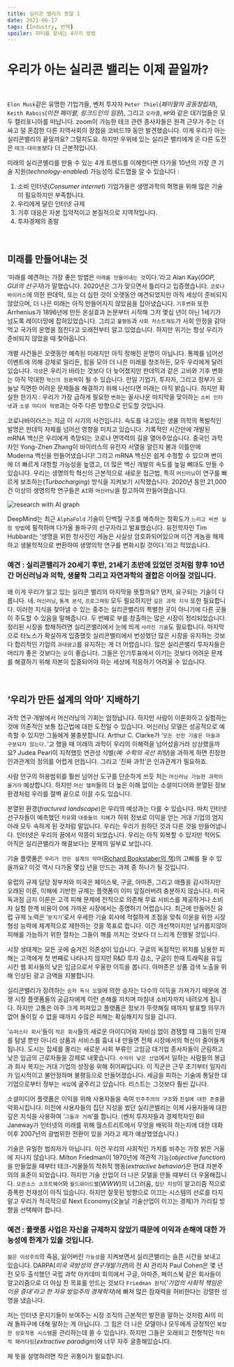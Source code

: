 ```yaml
---
title: 실리콘 밸리의 종말 1
date: 2021-06-17
tags: [Industry, 번역]
spoiler: 파티를 끝내는 4가지 방법
---
```


# 우리가 아는 실리콘 밸리는 이제 끝일까?

&nbsp;

`Elon Musk`같은 유명한 기업가들, 벤처 투자자 `Peter Thiel`(_페이팔의 공동창립자_), `Keith Rabois`(_이전 페이팔, 링크드인의 임원_), 그리고 `오라클`, `HP`와 같은 대기업들은 모두 캘리포니아를 떠납니다. zoom이 가능한 테크 관련 종사자들은 원격 근무가 주는 더 싸고 덜 혼잡한 다른 지역사회의 장점을 코비드19 동안 발견했습니다. 이게 우리가 아는 실리콘밸리의 끝일까요? 그럴지도요. 하지만 우위에 있는 실리콘 밸리에게 온 다른 도전은 `테크-대이동`보다 더 근본적입니다.

미래의 실리콘밸리를 만들 수 있는 4개 트렌드를 이해한다면 다가올 10년의 가장 큰 기술 지원(_technology-enabled_) 가능성의 로드맵을 알 수 있습니다 :

1. 소비 인터넷(_Consumer internet_) 기업가들은 생명과학의 혁명을 위해 많은 기술이 필요하지만 부족합니다.
1. 우리에게 달린 인터넷 규제
1. 기후 대응은 자본 집약적이고 본질적으로 지역적입니다.
1. 투자경제의 종말

&nbsp;

## 미래를 만들어내는 것
‘미래를 예견하는 가장 좋은 방법은 `미래를 만들어내는 것`이다.’라고 Alan Kay(_OOP, GUI의 선구자_)가 말했습니다. 2020년은 그가 맞으면서 틀리다고 입증했습니다. `코로나바이러스`에 의한 판데믹, 또는 더 심한 것이 오랫동안 예견되었지만 아직 세상이 준비되지 않았으며, 더 나은 미래는 아직 만들어지지 않았음을 잡아냈습니다. `기후변화` 또한 Arrhenius가 1896년에 만든 온실효과 논문부터 시작해 그저 몇십 년이 아닌 1세기가 넘도록 레이더망에 잡혀있었습니다. 그리고 `불평등`과 `사회 카스트제도`가 사회 안정을 갉아먹고 국가의 운명을 점친다고 오래전부터 알고 있었습니다. 하지만 위기는 항상 우리가 준비되지 않았을 때 찾아옵니다.

개별 사건들은 오랫동안 예측된 미래지만 아직 정해진 운명이 아닙니다. 통제를 넘어선 이벤트에 의해 강제로 밀리든, 힘을 모아 더 나은 미래를 창조하든, 모두 우리에게 달려있습니다. `각성`은 우리가 바라는 것보다 더 늦어졌지만 판데믹과 같은 고비와 기후 변화는 아직 막대한 `혁신의 원동력`이 될 수 있습니다. 만일 기업가, 투자자, 그리고 정부가 오늘날 직면한 어려운 문제들을 해결하기 위해 나선다면 미래는 아직 밝습니다. 하지만 확실한 한가지 : 우리가 가장 급하게 필요한 `변화`는 꼴사나운 마지막을 맞이하는 `소비 인터넷`과 `소셜 미디어 혁명`과는 아주 다른 방향으로 인도할 것입니다.

코로나바이러스는 지금 이 시기의 사건입니다. 속도를 내고있는 생물 의학의 폭발적인 발명은 판데믹 자체를 넘어선 영향을 미치고 있습니다. 기록적인 시간만에 개발된 mRNA 백신은 우리에게 촉망되는 코로나 면역력의 길을 열어주었습니다. 중국인 과학자인 Yong-Zhen Zhang이 바이러스의 유전자 서열을 알린지 불과 이틀만에 Moderna 백신을 만들어냈습니다! 그리고 mRNA 백신은 쉽게 수정할 수 있으며 변이에 더 빠르게 대항할 가능성을 높였고, 더 많은 백신 개발의 속도를 높일 뼈대도 만들 수 있습니다. 우리는 생명의학 혁신의 근본적으로 새로운 접근법, 특히 `머신러닝`이 연구를 빠르게 보조하는(_Turbocharging_) 방식을 지켜보기 시작했습니다. 2020년 동안 21,000건 이상의 생명의학 연구들은 `AI`와 `머신러닝`을 참고하여 만들어졌습니다.

![research with AI graph](../assets/image/post/silicon-valley/graph.png)

DeepMind는 최근 `AlphaFold` 기술이 단백질 구조를 예측하는 정확도가 `느리고 비싼 실험 방법`에 필적하며 다가올 돌파구의 선구자라고 발표했습니다. 유전학자인 Tim Hubbard는 ‘생명을 위한 청사진인 게놈은 사실상 암호화되어있으며 이건 게놈을 해제하고 생물학적으로 변환하여 생명의학 연구를 변화시킬 것이다.’라고 적었습니다.

### 예견 : 실리콘밸리가 20세기 후반, 21세기 초반에 있었던 것처럼 향후 10년간 머신러닝과 의학, 생물학 그리고 자연과학의 결합은 이어질 것입니다.

왜 이게 우리가 알고 있는 실리콘 밸리의 마지막을 뜻할까요? 먼저, 요구되는 기술이 다릅니다. 네. `머신러닝`, `통계 분석`, `프로그래밍` 모두 필요하지만 `깊은 과학 지식` 또한 필요합니다. 이러한 지식을 찾아낼 수 있는 중추는 실리콘밸리의 특별한 곳이 아니기에 다른 곳들이 주도할 수 있음을 말해줍니다. 두 번째로 부를 창출하는 많은 시장이 정리되었습니다. 정리된 시장을 항해하려면 실리콘밸리에서 눈에 띄게 `사라진 기술`도 필요합니다. 마지막으로 타노스가 확실하게 입증했듯 실리콘밸리에서 번성했던 많은 시장을 유지하는 것보다 합리적인 기업의 `과대광고`를 유지하는 게 더 어렵습니다. 많은 실리콘밸리 투자자들은 머리가 좋은 것보다는 `운`이 좋습니다. 그들은 인기투표에서 이기는 것보다 어려운 문제를 해결하기 위해 자본이 집중되어야 하는 세상에 적응하기 어려울 수 있습니다.

&nbsp;

## ‘우리가 만든 설계의 악마’ 지배하기

과학 연구·개발에서 머신러닝의 기회는 엄청납니다. 하지만 사람이 이론화하고 실험하는 것에 의존적인 보통 접근법에 대한 도전일 수 있습니다. 머신러닝 모델은 성공적으로 예측할 수 있지만 그들에게 불충분합니다. Arthur C. Clarke가 ‘`모든 선진 기술은 마술과 구분되지 않는다.`’고 했을 때 미래의 과학이 우리의 이해력을 넘어섰을거라 상상했을까요? Judea Pearl이 지적했듯 연관성 식별(_예: 수학의 곡선 피팅_)을 과하게 하면 진정한 인과관계의 정의를 어렵게 만듭니다. 그리고 ‘진짜 과학’은 인과관계가 필요하죠.

사람 안구의 허용범위를 훨씬 넘어선 도구를 단순하게 쓰듯 저는 `머신러닝 가능한 과학이 올거라` 예상합니다. 하지만 `머신 헬퍼`들의 더 높은 이해 없이는 소셜미디어와 분열된 정보 환경처럼 우리를 절벽 끝으로 이끌 수도 있습니다.

분열된 환경(_fractured landscape_)은 우리의 예상과는 다를 수 있습니다. 마치 인터넷 선구자들이 예측했던 `자유`와 `대중들의 지혜`가 허위 정보로 이익을 얻는 거대 기업의 엄지 아래 모두 속하게 된 것처럼 말입니다. 우리는 우리가 원하던 것과 다른 것을 만들어냅니다. 인터넷은 우리의 꿈에서 악몽이 되었습니다. 우리는 아직 회복할 수 있지만 적어도 아직은 실리콘밸리가 해결보다는 문제의 일부로 보입니다.

기술 플랫폼은 `우리가 만든 설계의 악마`([Richard Bookstaber의 책](https://digital.kyobobook.co.kr/digital/ebook/ebookDetail.ink?selectedLargeCategory=001&barcode=4801118045589&orderClick=LAG&Kc=))의 고삐를 쥘 수 있을까요? 이것 역시 다가올 몇십 년을 만드는 과제 중 하나가 될 것입니다.

유럽의 규제 담당 정부처와 미국은 페이스북, 구글, 아마존, 그리고 애플을 감시하지만 오래된 이론, 이해에 기반한 규제는 플랫폼이 이미 앞질러버려 충분하지 않습니다. 미국 독과점 금지 이론은 고객 피해 문제에 전적으로 의존해 무료 서비스를 제공하거나 소비자 실험 한계 비용이 0에 가까운 시장에서는 증명하기 어렵습니다. 최근에 만들어진 유럽 규제 노력은 ‘`문지기`’로서 우세한 기술 회사에 적절하게 초점을 맞춰 이윤을 위한 시장 형성 능력에 체계적으로 제한하는 것을 목표로 합니다. 이건 개선책이지만 날카롭지않아 피해를 가늠하기 위한 절차는 그들이 해를 끼치는 것보다 더 느리게 진행될 것입니다.

시장 생태계는 모든 곳에 숨겨진 의존성이 있습니다. 구글의 독점적인 위치를 남용한 피해는 고객에게 첫 번째로 나타나지 않지만 R&D 투자 감소, 구글이 한때 트래픽을 유입시킨 웹 회사들의 낮은 임금으로서 우울한 이득을 봅니다. 아마존은 상품 검색 노출을 위해 인상된 광고 금액을 지불합니다.

실리콘밸리가 장려하는 `승자 독식 모델`에 의한 승자는 다수의 이득을 가져가기 때문에 경쟁 시장 플랫폼들의 공급자에게 이런 손해를 끼치며 마침내 소비자까지 내려오게 됩니다. 하지만 고통은 아주 크게 퍼져있고 플랫폼은 정보가 뚜렷해질 때까지 발표할 의무가 없어 돌이킬 수 없을 때까지 수많은 피해는 확실해지지 않을 겁니다.

‘`슈퍼스타 회사`’들이 `작은 회사`들의 새로운 아이디어와 자비심 없이 경쟁할 때 그들의 인재를 탐낼 뿐만 아니라 상품과 서비스를 흉내 내 만들면 전체 시장에서의 혁신이 줄어들게 됩니다. 도시는 집세를 올리는 새로운 사회 부류인 고임금 대기업 종사자들이 군림하고 낮은 임금의 근로자들을 강제로 내쫓습니다. `수익이 낮은 산업`에서 일하는 사람들의 봉급과 회사 복지는 거대 기업의 성장을 위해 쥐어짜입니다. 이 직군은 근무 초기부터 일자리가 임시적이고 불안정하며 불평등으로 만들어졌습니다. 세금을 피하는 기술에 통달한 대기업으로부터 정부는 `세입`에 굶주리고 있습니다. 리스트는 그것보다 훨씬 깁니다.

소셜미디어 플랫폼은 이익을 위해 사용자들을 속여 `민주주의의 구조`와 `진실에 대한 존중`을 악화시킵니다. 이전에 사용자들의 집단 지성을 썼던 실리콘밸리는 이제 사용자들에 대한 깊은 지식을 사용하여 ‘`그들과 거래`’를 합니다. (벤처 투자자들과 경제학자인 Bill Janeway가 인터넷의 미래를 위해 월스트리트에서 무엇을 배워햐 하는지에 대한 대화 이후 2007년의 광범위한 전환이 있을 거라고 제가 예상했었습니다.)

기술은 유일한 범죄자가 아닙니다. 이건 우리의 사회적인 가치를 비추는 가장 밝은 거울에 지나지 않습니다. Milton Friedman이 1970년에 객관적 기능(_objective function_)을 만들었을 때부터 테크-거물들의 착취적 행동(_extractive behavior_)은 현대 자본주의의 표준이 되었습니다. 하지만 기술 산업이 더 나은 모델을 만들 때부터 더 우울해집니다. `오픈소스 소프트웨어`와 `월드와이드웹`(_WWW_)의 너그러움, `집단 지성`이 알고리즘 적으로 증폭한 천재성이 아직 있습니다. 하지만 잘못된 방향으로 이끄는 시스템의 선로를 타지 말고 우리가 적극적으로 Next Economy(오늘날 기술산업이 이끄는 경제)가 가리킬 방향을 선택해야 합니다.

### 예견 : 플랫폼 사업은 자신을 규제하지 않았기 때문에 이익과 손해에 대한 가능성에 한계가 있을 것입니다.

`젊은 이상주의`의 죽음, 잃어버린 `가능성`을 지켜보면서 실리콘밸리는 슬픈 시간을 보내고 있습니다. DARPA(_미국 국방성의 연구개발기관_)의 전 AI 관리자 Paul Cohen은 몇 년 전 모두 출석했던 국립 과학 아카데미 회의에서 구글, 아마존, 페이스북 같은 회사들이 알고리즘으로 더 야심 찬 목표를 만드는 것보다 `Friedman 원칙`(_'기업의 사회적 책임은 이윤 증대'라고 한 자유 방임주의 경제학자_)에 빠져 많은 잠재력을 허비한다는 강렬한 성명을 냈습니다.

저는 인터넷 문지기들이 보여주는 시장 조직의 근본적인 발전을 말하는 것처럼 AI의 미래 돌파구에 대해 말하는 게 아닙니다. 그 힘은 더 나은 모델이나 모두에게 긍정적인 `복잡한 상호작용 시스템`을 관리하는데 쓸 수 있습니다. 하지만 그들은 오래되고 전형적인 `착취적 패러다임`(_extractive paradigm_)에 너무 자주 굴종해있습니다.

제 뜻을 설명하려면 작은 귀퉁이가 필요합니다.